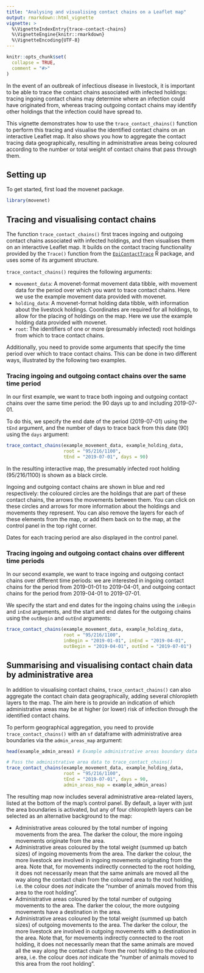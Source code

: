 ```yaml
---
title: "Analysing and visualising contact chains on a Leaflet map"
output: rmarkdown::html_vignette
vignette: >
  %\VignetteIndexEntry{trace-contact-chains}
  %\VignetteEngine{knitr::rmarkdown}
  %\VignetteEncoding{UTF-8}
---
```


```r
knitr::opts_chunk$set(
  collapse = TRUE,
  comment = "#>"
)
```
In the event of an outbreak of infectious disease in livestock, it is important to be able to trace the contact chains associated with infected holdings: tracing ingoing contact chains may determine where an infection could have originated from, whereas tracing outgoing contact chains may identify other holdings that the infection could have spread to.

This vignette demonstrates how to use the `trace_contact_chains()` function to perform this tracing and visualise the identified contact chains on an interactive Leaflet map. It also shows you how to aggregate the contact tracing data geographically, resulting in administrative areas being coloured according to the number or total weight of contact chains that pass through them.

## Setting up

To get started, first load the movenet package.

```r
library(movenet)
```

## Tracing and visualising contact chains

The function `trace_contact_chains()` first traces ingoing and outgoing contact chains associated with infected holdings, and then visualises them on an interactive Leaflet map. It builds on the contact tracing functionality provided by the `Trace()` function from the [`EpiContactTrace`](https://github.com/stewid/EpiContactTrace) R package, and uses some of its argument structure.

`trace_contact_chains()` requires the following arguments:

- `movement_data`: A movenet-format movement data tibble, with movement data for 
  the period over which you want to trace contact chains. Here we use the example 
  movement data provided with movenet.
- `holding_data`: A movenet-format holding data tibble, with information about
  the livestock holdings. Coordinates are required for all holdings, to allow 
  for the placing of holdings on the map. Here we use the example holding data 
  provided with movenet.
- `root`: The identifiers of one or more (presumably infected) root holdings 
  from which to trace contact chains.

Additionally, you need to provide some arguments that specify the time period 
over which to trace contact chains. This can be done in two different ways, illustrated
by the following two examples.

### Tracing ingoing and outgoing contact chains over the same time period

In our first example, we want to trace both ingoing and outgoing contact chains
over the same time period: the 90 days up to and including 2019-07-01.  

To do this, we specify the end date of the period (2019-07-01) using the `tEnd` 
argument, and the number of days to trace back from this date (90) using the `days`
argument:

```r
trace_contact_chains(example_movement_data, example_holding_data,
                     root = "95/216/1100", 
                     tEnd = "2019-07-01", days = 90)
```

In the resulting interactive map, the presumably infected root holding (95/216/1100) is shown as a black circle.

Ingoing and outgoing contact chains are shown in blue and red respectively: the coloured circles are the holdings that are part of these contact chains, the arrows the movements between them. You can click on these circles and arrows for more information about the holdings and movements they represent. You can also remove the layers for each of these elements from the map, or add them back on to the map, at the control panel in the top right corner.

Dates for each tracing period are also displayed in the control panel.  

### Tracing ingoing and outgoing contact chains over different time periods

In our second example, we want to trace ingoing and outgoing contact chains over
different time periods: we are interested in ingoing contact chains for the period
from 2019-01-01 to 2019-04-01, and outgoing contact chains for the period from
2019-04-01 to 2019-07-01.

We specify the start and end dates for the ingoing chains
using the `inBegin` and `inEnd` arguments, and the start and end dates for the
outgoing chains using the `outBegin` and `outEnd` arguments:

```r
trace_contact_chains(example_movement_data, example_holding_data,
                     root = "95/216/1100", 
                     inBegin = "2019-01-01", inEnd = "2019-04-01",
                     outBegin = "2019-04-01", outEnd = "2019-07-01")
```

## Summarising and visualising contact chain data by administrative area

In addition to visualising contact chains, `trace_contact_chains()` can also aggregate the contact chain 
data geographically, adding several chloropleth layers to the map. The aim here is to provide an indication of which administrative areas may be at higher (or lower) risk of infection through the identified contact chains. 

To perform geographical aggregation, you need to provide `trace_contact_chains()` with an `sf` dataframe with administrative area boundaries via the `admin_areas_map` argument:

```r
head(example_admin_areas) # Example administrative areas boundary data

# Pass the administrative area data to trace_contact_chains()
trace_contact_chains(example_movement_data, example_holding_data,
                     root = "95/216/1100",
                     tEnd = "2019-07-01", days = 90,
                     admin_areas_map = example_admin_areas)
```

The resulting map now includes several administrative area-related layers, listed at the bottom of the map's control panel. By default, a layer with just the area boundaries is activated, but any of four chloropleth layers can be selected as an alternative background to the map:

- Administrative areas coloured by the total number of ingoing movements from the area. The darker the colour, the more ingoing movements originate from the area.
- Administrative areas coloured by the total weight (summed up batch sizes) of ingoing movements from the area. The darker the colour, the more livestock are involved in ingoing movements originating from the area. Note that, for movements indirectly connected to the root holding, it does not necessarily mean that the same animals are moved all the way along the contact chain from the coloured area to the root holding, i.e. the colour does *not* indicate the "number of animals moved from this area to the root holding".
- Administrative areas coloured by the total number of outgoing movements to the area. The darker the colour, the more outgoing movements have a destination in the area.
- Administrative areas coloured by the total weight (summed up batch sizes) of outgoing movements to the area. The darker the colour, the more livestock are involved in outgoing movements with a destination in the area. Note that, for movements indirectly connected to the root holding, it does not necessarily mean that the same animals are moved all the way along the contact chain from the root holding to the coloured area, i.e. the colour does *not* indicate the "number of animals moved to this area from the root holding".

